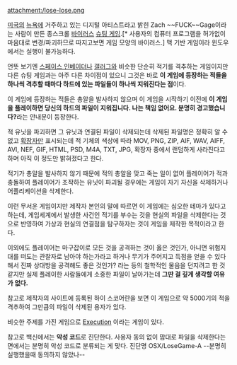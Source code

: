 attachment:/lose-lose.png

[[미국]]의 [[뉴욕]]에 거주하고 있는 디지털 아티스트라고 밝힌 Zach ~~FUCK~~Gage이라는 사람이 만든 종스크롤 [[바이러스]] [[슈팅 게임]].[* 사용자의 컴퓨터 프로그램을 허가없이 마음대로 변경/파괴하므로 따지고보면 게임 모양의 바이러스.] 맥 기반 게임이라 윈도우에서는 실행이 불가능하다.

언뜻 보기엔 [[스페이스 인베이더]]나 [[갤러그]]와 비슷한 단순히 적기를 격추하는  게임이지만 다른 슈팅 게임과는 아주 다른 차이점이 있으니 그것은 바로 '''이 게임에 등장하는 적들을 하나씩 격추할 때마다 하드에 있는 파일들이 하나씩 지워진다는 점'''이다.

이 게임에 등장하는 적들은 총알을 발사하지 않으며 이 게임을 시작하기 이전에 '''이 게임을 플레이하면 당신의 하드의 파일이 지워집니다. 나는 책임 없어요. 분명히 경고했습니다?'''라는 안내문이 등장한다.

적 유닛을 파괴하면 그 유닛과 연결된 파일이 삭제되는데 삭제된 파일명은 정확히 알 수 없고 [[확장자]]만 표시되는데 적 기체의 색상에 따라 MOV, PNG, ZIP, AIF, WAV, AIFF, AVI, NEF, GIF, HTML, PSD, M4A, TXT, JPG, 확장자 중에서 랜덤하게 사라진다고 하며 아직 이 정도만 밝혀졌다고 한다. 

적기가 총알을 발사하지 않기 때문에 적의 총알을 맞고 죽는 일이 없어 플레이어가 적과 충돌하여 플레이어가 조작하는 유닛이 파괴될 경우에는 게임이 자기 자신을 삭제하거나 어플리케이션을 삭제한다.

이런 무서운 게임이지만 제작자 본인의 말에 따르면 이 게임에는 심오한 테마가 있다고 하는데, 게임세계에서 발생한 사건인 적기를 부수는 것을 현실의 파일을 삭제한다는 것으로 반영하여 가상과 현실의 연결점을 탐구하자는 것이 게임을 제작한 목적이라고 한다.

이외에도 플레이어는 마구잡이로 모든 것을 공격하는 것이 옳은 것인가, 아니면 위험지대를 떠도는 관찰자로 남아야 하는가라고 하거나 무기가 주어지고 득점을 얻을 수 있다 해서 진짜 상대방을 공격해도 좋은 것인가? 라는 등의 철학적인 물음을 던지려고 한 것 같지만 실제 플레이한 사람들에게 소중한 파일이 날아가는데 '''그딴 걸 깊게 생각할 여유가 없다.'''

참고로 제작자의 사이트에 등록된 하이 스코어란을 보면 이 게임으로 약 5000기의 적을 격추하여 그만큼의 파일이 삭제된 용자가 있다.

비슷한 주제를 가진 게임으로 [[Execution]] 이라는 게임이 있다.

참고로 백신에서는 '''악성 코드'''로 진단한다. 사용자 동의 없이 맘대로 파일을 삭제한다는 면에서는 분명히 악성 코드로 분류되는 게 맞다. 진단명 OSX/LoseGame-A  --분명히 실행했을때 동의하지 않았나--
